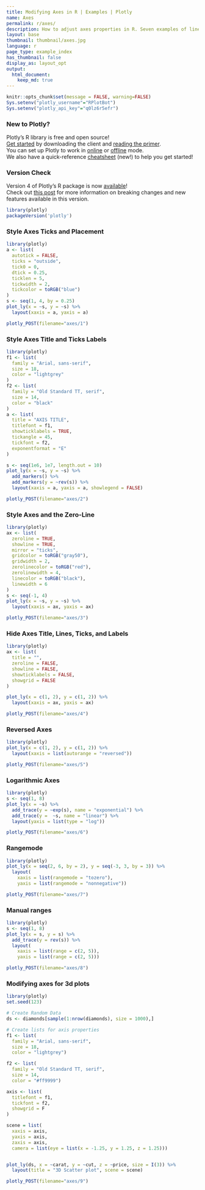 ```yaml
---
title: Modifying Axes in R | Examples | Plotly
name: Axes
permalink: r/axes/
description: How to adjust axes properties in R. Seven examples of linear and logarithmic axes, axes titles, and styling and coloring axes and grid lines.
layout: base
thumbnail: thumbnail/axes.jpg
language: r
page_type: example_index
has_thumbnail: false
display_as: layout_opt
output:
  html_document:
    keep_md: true
---
```


```r
knitr::opts_chunk$set(message = FALSE, warning=FALSE)
Sys.setenv("plotly_username"="RPlotBot")
Sys.setenv("plotly_api_key"="q0lz6r5efr")
```
### New to Plotly?

Plotly's R library is free and open source!<br>
[Get started](https://plot.ly/r/getting-started/) by downloading the client and [reading the primer](https://plot.ly/r/getting-started/).<br>
You can set up Plotly to work in [online](https://plot.ly/r/getting-started/#hosting-graphs-in-your-online-plotly-account) or [offline](https://plot.ly/r/offline/) mode.<br>
We also have a quick-reference [cheatsheet](https://images.plot.ly/plotly-documentation/images/r_cheat_sheet.pdf) (new!) to help you get started!

### Version Check

Version 4 of Plotly's R package is now [available](https://plot.ly/r/getting-started/#installation)!<br>
Check out [this post](http://moderndata.plot.ly/upgrading-to-plotly-4-0-and-above/) for more information on breaking changes and new features available in this version.
```r
library(plotly)
packageVersion('plotly')
```

### Style Axes Ticks and Placement

```r
library(plotly)
a <- list(
  autotick = FALSE,
  ticks = "outside",
  tick0 = 0,
  dtick = 0.25,
  ticklen = 5,
  tickwidth = 2,
  tickcolor = toRGB("blue")
)
s <- seq(1, 4, by = 0.25)
plot_ly(x = ~s, y = ~s) %>%
  layout(xaxis = a, yaxis = a)
```

```r
plotly_POST(filename="axes/1")
```

### Style Axes Title and Ticks Labels

```r
library(plotly)
f1 <- list(
  family = "Arial, sans-serif",
  size = 18,
  color = "lightgrey"
)
f2 <- list(
  family = "Old Standard TT, serif",
  size = 14,
  color = "black"
)
a <- list(
  title = "AXIS TITLE",
  titlefont = f1,
  showticklabels = TRUE,
  tickangle = 45,
  tickfont = f2,
  exponentformat = "E"
)

s <- seq(1e6, 1e7, length.out = 10)
plot_ly(x = ~s, y = ~s) %>%
  add_markers() %>%
  add_markers(y = ~rev(s)) %>%
  layout(xaxis = a, yaxis = a, showlegend = FALSE)
```

```r
plotly_POST(filename="axes/2")
```

### Style Axes and the Zero-Line
```r
library(plotly)
ax <- list(
  zeroline = TRUE,
  showline = TRUE,
  mirror = "ticks",
  gridcolor = toRGB("gray50"),
  gridwidth = 2,
  zerolinecolor = toRGB("red"),
  zerolinewidth = 4,
  linecolor = toRGB("black"),
  linewidth = 6
)
s <- seq(-1, 4)
plot_ly(x = ~s, y = ~s) %>%
  layout(xaxis = ax, yaxis = ax)
```

```r
plotly_POST(filename="axes/3")
```

### Hide Axes Title, Lines, Ticks, and Labels
```r
library(plotly)
ax <- list(
  title = "",
  zeroline = FALSE,
  showline = FALSE,
  showticklabels = FALSE,
  showgrid = FALSE
)

plot_ly(x = c(1, 2), y = c(1, 2)) %>%
  layout(xaxis = ax, yaxis = ax)
```

```r
plotly_POST(filename="axes/4")
```

### Reversed Axes
```r
library(plotly)
plot_ly(x = c(1, 2), y = c(1, 2)) %>%
  layout(xaxis = list(autorange = "reversed"))
```

```r
plotly_POST(filename="axes/5")
```

### Logarithmic Axes
```r
library(plotly)
s <- seq(1, 8)
plot_ly(x = ~s) %>%
  add_trace(y = ~exp(s), name = "exponential") %>%
  add_trace(y =  ~s, name = "linear") %>%
  layout(yaxis = list(type = "log"))
```

```r
plotly_POST(filename="axes/6")
```

### Rangemode
```r
library(plotly)
plot_ly(x = seq(2, 6, by = 2), y = seq(-3, 3, by = 3)) %>%
  layout(
    xaxis = list(rangemode = "tozero"),
    yaxis = list(rangemode = "nonnegative"))
```

```r
plotly_POST(filename="axes/7")
```

### Manual ranges
```r
library(plotly)
s <- seq(1, 8)
plot_ly(x = s, y = s) %>%
  add_trace(y = rev(s)) %>%
  layout(
    xaxis = list(range = c(2, 5)),
    yaxis = list(range = c(2, 5)))
```

```r
plotly_POST(filename="axes/8")
```

### Modifying axes for 3d plots
```r
library(plotly)
set.seed(123)

# Create Random Data
ds <- diamonds[sample(1:nrow(diamonds), size = 1000),]

# Create lists for axis properties
f1 <- list(
  family = "Arial, sans-serif",
  size = 18,
  color = "lightgrey")

f2 <- list(
  family = "Old Standard TT, serif",
  size = 14,
  color = "#ff9999")

axis <- list(
  titlefont = f1,
  tickfont = f2,
  showgrid = F
)

scene = list(
  xaxis = axis,
  yaxis = axis,
  zaxis = axis,
  camera = list(eye = list(x = -1.25, y = 1.25, z = 1.25)))


plot_ly(ds, x = ~carat, y = ~cut, z = ~price, size = I(3)) %>%
  layout(title = "3D Scatter plot", scene = scene)
```

```r
plotly_POST(filename="axes/9")
```